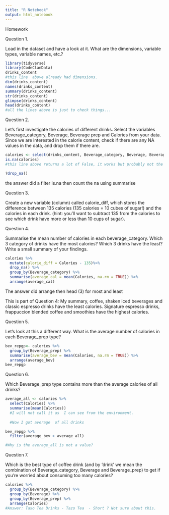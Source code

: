 ```yaml
---
title: "R Notebook"
output: html_notebook
---
```

Homework 

Question 1.

Load in the dataset and have a look at it. What are the dimensions, variable types, variable names, etc.?
```r
library(tidyverse)
library(CodeClanData)
drinks_content
#this line  above already had dimensions.
dim(drinks_content)
names(drinks_content)
summary(drinks_content)
str(drinks_content)
glimpse(drinks_content)
head(drinks_content)
#all the lines above is just to check things... 
```



Question 2.

Let’s first investigate the calories of different drinks. Select the variables Beverage_category, Beverage, Beverage prep and Calories from your data. Since we are interested in the calorie content, check if there are any NA values in the data, and drop them if there are.
```r
calories <- select(drinks_content, Beverage_category, Beverage, Beverage_prep, Calories)
is.na(calories)
#this line above returns a lot of False, it works but probably not the best way.
```
```r
?drop_na()
```
the answer did a filter is.na then count the na using summarise


Question 3.

Create a new variable (column) called calorie_diff, which stores the difference between 135 calories (135 calories = 10 cubes of sugar!) and the calories in each drink. (hint: you’ll want to subtract 135 from the calories to see which drink have more or less than 10 cups of sugar).

Question 4.

Summarise the mean number of calories in each beverage_category. Which 3 category of drinks have the most calories? Which 3 drinks have the least? Write a small summary of your findings.

```r
calories %>% 
  mutate(calorie_diff = Calories - 135)%>%
  drop_na() %>% 
  group_by(Beverage_category) %>% 
  summarise(average_cal = mean(Calories, na.rm = TRUE)) %>% 
  arrange(average_cal)

```
The answer did arrange then head (3) for most and least 

This is part of Question 4:
My summary, coffee, shaken iced beverages and classic espresso drinks 
have the least calories.
Signature espresso drinks, frappuccion blended coffee and smoothies 
have the highest calories.







Question 5.

Let’s look at this a different way. What is the average number of calories in each Beverage_prep type?
```r
bev_repgp<- calories %>% 
  group_by(Beverage_prep) %>% 
  summarise(average_bev = mean(Calories, na.rm = TRUE)) %>% 
  arrange(average_bev)
bev_repgp
```



Question 6.

Which Beverage_prep type contains more than the average calories of all drinks?
```r
average_all <- calories %>%
  select(Calories) %>% 
  summarise(mean(Calories))
  #I will not call it as  I can see from the environment.
  
  #Now I got average  of all drinks 
```

```r
bev_repgp %>% 
  filter(average_bev > average_all)

#Why is the average_all is not a value?
```



Question 7.

Which is the best type of coffee drink (and by ‘drink’ we mean the combination of Beverage_category, Beverage and Beverage_prep) to get if you’re worried about consuming too many calories?

```r
calories %>% 
  group_by(Beverage_category) %>%
  group_by(Beverage) %>% 
  group_by(Beverage_prep) %>% 
  arrange(Calories)
#Answer: Taxo Tea Drinks - Tazo Tea  - Short ? Not sure about this. 
```


